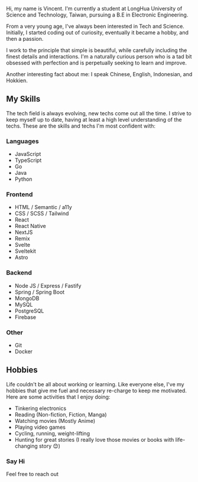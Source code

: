 Hi, my name is Vincent. I'm currently a student at LongHua University of Science and Technology, Taiwan, pursuing a B.E in Electronic Engineering.

From a very young age, I've always been interested in Tech and Science. Initially, I started coding out of curiosity, eventually it became a hobby, and then a passion.

I work to the principle that simple is beautiful, while carefully including the finest details and interactions. I'm a naturally curious person who is a tad bit obsessed with perfection and is perpetually seeking to learn and improve.

Another interesting fact about me: I speak Chinese, English, Indonesian, and Hokkien.

## My Skills

The tech field is always evolving, new techs come out all the time. I strive to keep myself up to date, having at least a high level understanding of the techs. These are the skills and techs I'm most confident with:

### Languages
- JavaScript
- TypeScript
- Go
- Java
- Python

### Frontend
- HTML / Semantic / a11y
- CSS / SCSS / Tailwind
- React
- React Native
- NextJS
- Remix
- Svelte
- Sveltekit
- Astro

### Backend
- Node JS / Express / Fastify
- Spring / Spring Boot
- MongoDB
- MySQL
- PostgreSQL
- Firebase

### Other
- Git
- Docker

## Hobbies

Life couldn't be all about working or learning. Like everyone else, I've my hobbies that give me fuel and necessary re-charge to keep me motivated. Here are some activities that I enjoy doing:

- Tinkering electronics
- Reading (Non-fiction, Fiction, Manga)
- Watching movies (Mostly Anime)
- Playing video games
- Cycling, running, weight-lifting
- Hunting for great stories (I really love those movies or books with life-changing story 😊)

### Say Hi

Feel free to reach out